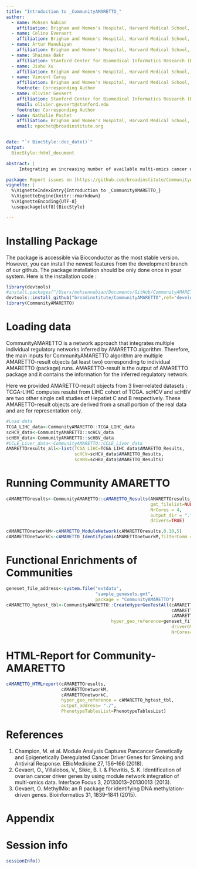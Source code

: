 ```yaml
---
title: "Introduction to _CommunityAMARETTO_"
author:
  - name: Mohsen Nabian
    affiliation: Brigham and Women's Hospital, Harvard Medical School, Broad Institute of MIT and Harvard, Boston and Cambridge, MA, USA
  - name: Celine Everaert
    affiliation: Brigham and Women's Hospital, Harvard Medical School, Broad Institute of MIT and Harvard, Boston and Cambridge, MA, USA
  - name: Artur Manukiyan
    affiliation: Brigham and Women's Hospital, Harvard Medical School, Broad Institute of MIT and Harvard, Boston and Cambridge, MA, USA
  - name: Shaimaa Bakr
    affiliation: Stanford Center for Biomedical Informatics Research (BMIR), Department of Medicine and Biomedical Data Science, 1265 Welch Rd, Stanford, CA, USA
  - name: Jishu Xu
    affiliation: Brigham and Women's Hospital, Harvard Medical School, Broad Institute of MIT and Harvard, Boston and Cambridge, MA, USA
  - name: Vincent Carey
    affiliation: Brigham and Women's Hospital, Harvard Medical School, Broad Institute of MIT and Harvard, Boston and Cambridge, MA, USA
    footnote: Corresponding Author
  - name: Olivier Gevaert
    affiliation: Stanford Center for Biomedical Informatics Research (BMIR), Department of Medicine and Biomedical Data Science, 1265 Welch Rd, Stanford, CA, USA
    email: olivier.gevaert@stanford.edu
    footnote: Corresponding Author
  - name: Nathalie Pochet
    affiliation: Brigham and Women's Hospital, Harvard Medical School, Broad Institute of MIT and Harvard, Boston and Cambridge, MA, USA
    email: npochet@broadinstitute.org


date: "`r BiocStyle::doc_date()`"
output:
  BiocStyle::html_document

abstract: |
     Integrating an increasing number of available multi-omics cancer data remains one of the main challenges to improve our understanding of cancer. One of the main challenges is using multi-omics data for identifying novel cancer driver genes. We have developed an algorithm, called AMARETTO, that integrates copy number, DNA methylation and gene expression data to identify a set of driver genes by analyzing cancer samples and connects them to clusters of co-expressed genes, which we define as modules. We applied AMARETTO in a pancancer setting to identify cancer driver genes and their modules on multiple cancer sites. AMARETTO captures modules enriched in angiogenesis, cell cycle and EMT, and modules that accurately predict survival and molecular subtypes. This allows AMARETTO to identify novel cancer driver genes directing canonical cancer pathways.

package: Report issues on [https://github.com/broadinstitute/CommunityAMARETTO/](https://github.com/broadinstitute/CommunityAMARETTO/)
vignette: |
  %\VignetteIndexEntry{Introduction to _CommunityAMARETTO_}
  %\VignetteEngine{knitr::rmarkdown}
  %\VignetteEncoding{UTF-8}
  \usepackage[utf8]{BiocStyle}

---
```


# Installing Package

The package  is accessible via Bioconductor as the most stable version. However, you can install the newest features from the development branch of our github. The package installation should be only done once in your system. Here is the installation code : 

```r
library(devtools)
#install.packages("/Users/mohsennabian/Documents/GitHub/CommunityAMARETTO",repos = NULL, type = "source")
devtools::install_github("broadinstitute/CommunityAMARETTO",ref='develop',force = 'TRUE')
library(CommunityAMARETTO)
```

# Loading data

CommunityAMARETTO is a network approach that integrates multiple individual regulatory networks inferred by AMARETTO algorithm. Therefore, the main inputs for CommunityAMARETTO algorithm are multiple AMARETTO-result objects (at least two) corresponding to individual AMARETTO (package) runs. AMARETTO-result is the output of AMARETTO package and it contains the information for the inferred regulatory network.

Here we provided AMARETTO-result objects from 3 liver-related datasets : TCGA-LIHC computes resulst from LIHC cohort of TCGA. scHCV and scHBV are two other single cell studies of Hepatiet C and B respectively. These AMARETTO-result objects are derived from a small portion of the real data and are for representation only. 


```r
#Load data
TCGA_LIHC_data<-CommunityAMARETTO::TCGA_LIHC_data
scHCV_data<-CommunityAMARETTO::scHCV_data
scHBV_data<-CommunityAMARETTO::scHBV_data
#CCLE_Liver_data<-CommunityAMARETTO::CCLE_Liver_data
AMARETTOresults_all<-list(TCGA_LIHC=TCGA_LIHC_data$AMARETTO_Results,
                          scHCV=scHCV_data$AMARETTO_Results,
                          scHBV=scHBV_data$AMARETTO_Results)
```



# Running Community AMARETTO

```r

cAMARETTOresults<-CommunityAMARETTO::cAMARETTO_Results(AMARETTOresults_all,
                                                       gmt_filelist=NULL,
                                                       NrCores = 4,
                                                       output_dir = ".",
                                                       drivers=TRUE)

cAMARETTOnetworkM<-cAMARETTO_ModuleNetwork(cAMARETTOresults,0.10,5)
cAMARETTOnetworkC<-cAMARETTO_IdentifyCom(cAMARETTOnetworkM,filterComm = FALSE)
```

# Functional Enrichments of Communities

```r
geneset_file_address<-system.file("extdata",
                                  "sample_genesets.gmt",
                                  package = "CommunityAMARETTO")
cAMARETTO_hgtest_tbl<-CommunityAMARETTO::CreateHyperGeoTestAll(cAMARETTOresults,
                                                               cAMARETTOnetworkM,
                                                               cAMARETTOnetworkC,
                                        hyper_geo_reference=geneset_file_address,
                                                               driverGSEA=TRUE,
                                                               NrCores=1)

```


# HTML-Report for Community-AMARETTO

```r
cAMARETTO_HTMLreport(cAMARETTOresults,
                     cAMARETTOnetworkM,
                     cAMARETTOnetworkC,
                     hyper_geo_reference = cAMARETTO_hgtest_tbl,
                     output_address= "./",
                     PhenotypeTablesList=PhenotypeTablesList)
```


# References

1.	Champion, M. et al. Module Analysis Captures Pancancer Genetically and Epigenetically Deregulated Cancer Driver Genes for Smoking and Antiviral Response. EBioMedicine 27, 156–166 (2018).
2.	Gevaert, O., Villalobos, V., Sikic, B. I. & Plevritis, S. K. Identification of ovarian cancer driver genes by using module network integration of multi-omics data. Interface Focus 3, 20130013–20130013 (2013).
3.	Gevaert, O. MethylMix: an R package for identifying DNA methylation-driven genes. Bioinformatics 31, 1839–1841 (2015).

# Appendix 

\begin{center}
\begin{tabular}{|l|l|l|l|}
\hline
Cancer code & Cancer site  \\
\hline
\\
BLCA & bladder urothelial carcinoma  \\
BRCA & breast invasive carcinoma  \\
CESC & cervical squamous cell carcinoma and endocervical adenocarcinoma\\
CHOL & cholangiocarcinoma\\
COAD & colon adenocarcinoma \\
ESCA & esophageal carcinoma\\
GBM & glioblastoma multiforme\\
HNSC & head and neck squamous cell carcinoma \\
KIRC & kidney renal clear cell carcinoma  \\
KIRP & kidney renal papillary cell carcinoma\\
LAML & acute myeloid leukemia \\
LGG & brain lower grade glioma\\
LIHC & liver hepatocellular carcinoma\\
LUAD & lung adenocarcinoma \\
LUSC & lung squamous cell carcinoma \\
OV & ovarian serous cystadenocarcinoma \\
PAAD & pancreatic adenocarcinoma\\
PCPG & pheochromocytoma and paraganglioma\\
READ & rectum adenocarcinoma \\
SARC & sarcoma\\
STAD & stomach adenocarcinoma\\
THCA & thyroid carcinoma\\
THYM & thymoma\\
UCEC & endometrial carcinoma \\
\\
%\hdashline
COADREAD & colon cancer + rectal cancer \\
\hline
\end{tabular}
\end{center}



\newpage

# Session info {.unnumbered}

```r
sessionInfo()
```